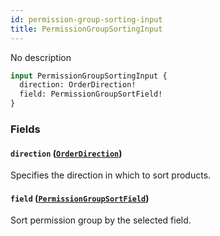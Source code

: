 ```yaml
---
id: permission-group-sorting-input
title: PermissionGroupSortingInput
---
```



No description

```graphql
input PermissionGroupSortingInput {
  direction: OrderDirection!
  field: PermissionGroupSortField!
}
```


### Fields

#### `direction` ([`OrderDirection`](../../../developer/api-reference/enums/order-direction))

Specifies the direction in which to sort products.


#### `field` ([`PermissionGroupSortField`](../../../developer/api-reference/enums/permission-group-sort-field))

Sort permission group by the selected field.




